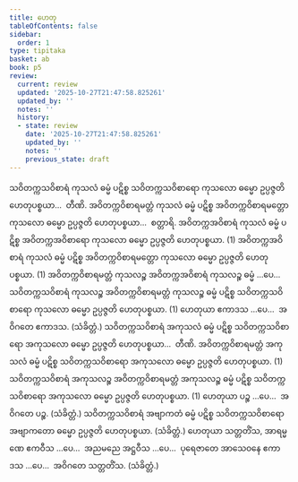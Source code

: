 ```yaml
---
title: ဟေတု
tableOfContents: false
sidebar:
  order: 1
type: tipitaka
basket: ab
book: p5
review:
  current: review
  updated: '2025-10-27T21:47:58.825261'
  updated_by: ''
  notes: ''
  history:
  - state: review
    date: '2025-10-27T21:47:58.825261'
    updated_by: ''
    notes: ''
    previous_state: draft
---
```



<ReviewStatus review={frontmatter.review} showDetails={true} />

<HypothesisAnnotation frontmatter={frontmatter} />

<DynamicBreadcrumb />

<Division number="11" book="p5" e="ch" v="39" p="3">

<Paragraph number="333" book="p5">
သဝိတက္ကသဝိစာရံ ကုသလံ ဓမ္မံ ပဋိစ္စ သဝိတက္ကသဝိစာရော ကုသလော ဓမ္မော ဥပ္ပဇ္ဇတိ ဟေတုပစ္စယာ…  တီဏိ.
</Paragraph>

<Paragraph number="334" book="p5">
အဝိတက္ကဝိစာရမတ္တံ ကုသလံ ဓမ္မံ ပဋိစ္စ အဝိတက္ကဝိစာရမတ္တော ကုသလော ဓမ္မော ဥပ္ပဇ္ဇတိ ဟေတုပစ္စယာ…  စတ္တာရိ.
</Paragraph>

<Paragraph number="335" book="p5">
အဝိတက္ကအဝိစာရံ ကုသလံ ဓမ္မံ ပဋိစ္စ အဝိတက္ကအဝိစာရော ကုသလော ဓမ္မော ဥပ္ပဇ္ဇတိ ဟေတုပစ္စယာ. (1)
</Paragraph>

<Paragraph number="336" book="p5">
အဝိတက္ကအဝိစာရံ ကုသလံ ဓမ္မံ ပဋိစ္စ အဝိတက္ကဝိစာရမတ္တော ကုသလော ဓမ္မော ဥပ္ပဇ္ဇတိ ဟေတုပစ္စယာ. (1)
</Paragraph>

<Paragraph number="337" book="p5">
အဝိတက္ကဝိစာရမတ္တံ ကုသလဉ္စ အဝိတက္ကအဝိစာရံ ကုသလဉ္စ ဓမ္မံ …ပေ…  သဝိတက္ကသဝိစာရံ ကုသလဉ္စ အဝိတက္ကဝိစာရမတ္တံ ကုသလဉ္စ ဓမ္မံ ပဋိစ္စ သဝိတက္ကသဝိစာရော ကုသလော ဓမ္မော ဥပ္ပဇ္ဇတိ ဟေတုပစ္စယာ. (1)
</Paragraph>

<Paragraph number="338" book="p5">
ဟေတုယာ ဧကာဒသ …ပေ…  အဝိဂတေ ဧကာဒသ. (သံခိတ္တံ.)
</Paragraph>

</Division>
<Division number="12" book="p5" e="ch" v="39" p="3">

<Paragraph number="339" book="p5">
သဝိတက္ကသဝိစာရံ အကုသလံ ဓမ္မံ ပဋိစ္စ သဝိတက္ကသဝိစာရော အကုသလော ဓမ္မော ဥပ္ပဇ္ဇတိ ဟေတုပစ္စယာ…  တီဏိ.
</Paragraph>

<Paragraph number="340" book="p5">
အဝိတက္ကဝိစာရမတ္တံ အကုသလံ ဓမ္မံ ပဋိစ္စ သဝိတက္ကသဝိစာရော အကုသလော ဓမ္မော ဥပ္ပဇ္ဇတိ ဟေတုပစ္စယာ. (1)
</Paragraph>

<Paragraph number="341" book="p5">
သဝိတက္ကသဝိစာရံ အကုသလဉ္စ အဝိတက္ကဝိစာရမတ္တံ အကုသလဉ္စ ဓမ္မံ ပဋိစ္စ သဝိတက္ကသဝိစာရော အကုသလော ဓမ္မော ဥပ္ပဇ္ဇတိ ဟေတုပစ္စယာ. (1)
</Paragraph>

<Paragraph number="342" book="p5">
ဟေတုယာ ပဉ္စ …ပေ…  အဝိဂတေ ပဉ္စ. (သံခိတ္တံ.)
</Paragraph>

</Division>
<Division number="13" book="p5" e="ch" v="39" p="4">

<Paragraph number="343" book="p5">
သဝိတက္ကသဝိစာရံ အဗျာကတံ ဓမ္မံ ပဋိစ္စ သဝိတက္ကသဝိစာရော အဗျာကတော ဓမ္မော ဥပ္ပဇ္ဇတိ ဟေတုပစ္စယာ. (သံခိတ္တံ.)
</Paragraph>

<Paragraph number="344" book="p5">
ဟေတုယာ သတ္တတိံသ, အာရမ္မဏေ ဧကဝီသ …ပေ…  အညမညေ အဋ္ဌဝီသ …ပေ…  ပုရေဇာတေ အာသေဝနေ ဧကာဒသ …ပေ…  အဝိဂတေ သတ္တတိံသ. (သံခိတ္တံ.)
</Paragraph>
</Division>